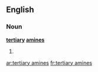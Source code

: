 ==English==

===Noun===
'''[[tertiary]] [[amines]]'''

# {{plural of|tertiary amine}}

[[ar:tertiary amines]]
[[fr:tertiary amines]]